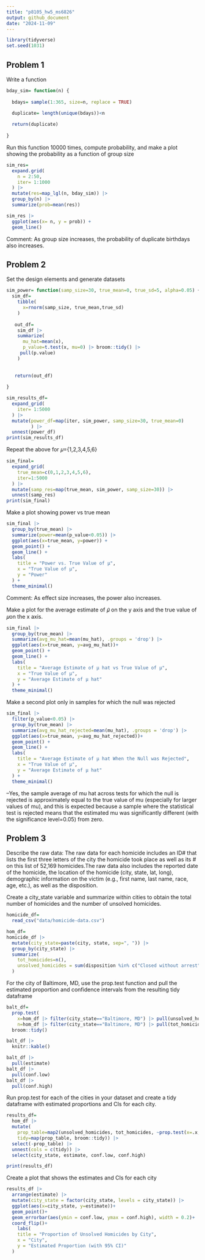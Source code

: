 ```yaml
---
title: "p8105_hw5_ms6826"
output: github_document
date: "2024-11-09"
---
```


```r
library(tidyverse)
set.seed(1031)
```


## Problem 1

Write a function
```r
bday_sim= function(n) {
  
  bdays= sample(1:365, size=n, replace = TRUE)

  duplicate= length(unique(bdays))<n
  
  return(duplicate)
  
}
```

Run this function 10000 times, compute probability, and make a plot showing the probability as a function of group size
```r
sim_res=
  expand.grid(
    n = 2:50,
    iter= 1:1000
  ) |> 
  mutate(res=map_lgl(n, bday_sim)) |> 
  group_by(n) |> 
  summarize(prob=mean(res))

sim_res |> 
  ggplot(aes(x= n, y = prob)) +
  geom_line()
```
Comment: As group size increases, the probability of duplicate birthdays also increases.

## Problem 2
Set the design elements and generate datasets 
```r
sim_power= function(samp_size=30, true_mean=0, true_sd=5, alpha=0.05) {
  sim_df=
    tibble(
      x=rnorm(samp_size, true_mean,true_sd)
    )
  
   out_df=
    sim_df |> 
    summarize(
      mu_hat=mean(x),
      p_value=t.test(x, mu=0) |> broom::tidy() |> 
     pull(p.value)
    ) 
    
    
   return(out_df)
  
}

sim_results_df=
  expand_grid(
    iter= 1:5000
  ) |> 
  mutate(power_df=map(iter, sim_power, samp_size=30, true_mean=0)
         ) |> 
  unnest(power_df)
print(sim_results_df)
```

Repeat the above for 𝜇={1,2,3,4,5,6}
```r
sim_final=
  expand_grid(
    true_mean=c(0,1,2,3,4,5,6),
    iter=1:5000
  ) |> 
  mutate(samp_res=map(true_mean, sim_power, samp_size=30)) |> 
  unnest(samp_res)
print(sim_final)
```

Make a plot showing power vs true mean
```r
sim_final |> 
  group_by(true_mean) |> 
  summarize(power=mean(p_value<0.05)) |> 
  ggplot(aes(x=true_mean, y=power)) +
  geom_point() +
  geom_line() +
  labs(
    title = "Power vs. True Value of μ",
    x = "True Value of μ",
    y = "Power"
  ) +
  theme_minimal()
```
Comment: As effect size increases, the power also increases. 

Make a plot for the average estimate of 𝜇̂ on the y axis and the true value of 𝜇on the x axis.
```r
sim_final |> 
  group_by(true_mean) |> 
  summarize(avg_mu_hat=mean(mu_hat), .groups = 'drop') |> 
  ggplot(aes(x=true_mean, y=avg_mu_hat))+
  geom_point() +
  geom_line() +
  labs(
    title = "Average Estimate of μ hat vs True Value of μ",
    x = "True Value of μ",
    y = "Average Estimate of μ hat"
  ) +
  theme_minimal()
```

Make a second plot only in samples for which the null was rejected 
```r
sim_final |> 
  filter(p_value<0.05) |> 
  group_by(true_mean) |> 
  summarize(avg_mu_hat_rejected=mean(mu_hat), .groups = 'drop') |> 
  ggplot(aes(x=true_mean, y=avg_mu_hat_rejected))+
  geom_point() +
  geom_line() +
  labs(
    title = "Average Estimate of μ hat When the Null was Rejected",
    x = "True Value of μ",
    y = "Average Estimate of μ hat"
  ) +
  theme_minimal()

```
--Yes, the sample average of mu hat across tests for which the null is rejected is approximately equal to the true value of mu (especially for larger values of mu), and this is expected because a sample where the statistical test is  rejected means that the estimated mu was significantly different (with the significance level=0.05) from zero.


## Problem 3
Describe the raw data: The raw data for each homicide includes an ID# that lists the first three letters of the city the homicide took place as well as its # on this list of 52,169 homicides.The raw data also includes the reported date of the homicide, the location of the homicide (city, state, lat, long), demographic information on the victim (e.g., first name, last name, race, age, etc.), as well as the disposition.

Create a city_state variable and summarize within cities to obtain the total number of homicides and the number of unsolved homicides.
```r
homicide_df=
  read_csv("data/homicide-data.csv") 

hom_df=
homicide_df |> 
  mutate(city_state=paste(city, state, sep=", ")) |> 
  group_by(city_state) |> 
  summarize(
    tot_homicides=n(),
    unsolved_homicides = sum(disposition %in% c("Closed without arrest", "Open/No arrest"))
  )
```


For the city of Baltimore, MD, use the prop.test function and pull the estimated proportion and confidence intervals from the resulting tidy dataframe
```r
balt_df=
  prop.test(
    x=hom_df |> filter(city_state=="Baltimore, MD") |> pull(unsolved_homicides), 
    n=hom_df |> filter(city_state=="Baltimore, MD") |> pull(tot_homicides)) |> 
  broom::tidy()

balt_df |> 
  knitr::kable() 

balt_df |> 
  pull(estimate) 
balt_df |> 
  pull(conf.low)
balt_df |> 
  pull(conf.high)
```

Run prop.test for each of the cities in your dataset and create a tidy dataframe with estimated proportions and CIs for each city.
```r
results_df=
  hom_df |> 
  mutate(
    prop_table=map2(unsolved_homicides, tot_homicides, ~prop.test(x=.x, n=.y)),
    tidy=map(prop_table, broom::tidy)) |> 
  select(-prop_table) |> 
  unnest(cols = c(tidy)) |> 
  select(city_state, estimate, conf.low, conf.high) 

print(results_df)

```


Create a plot that shows the estimates and CIs for each city
```r
results_df |> 
  arrange(estimate) |> 
  mutate(city_state = factor(city_state, levels = city_state)) |> 
  ggplot(aes(x=city_state, y=estimate))+
  geom_point()+
  geom_errorbar(aes(ymin = conf.low, ymax = conf.high), width = 0.2)+
  coord_flip()+
    labs(
    title = "Proportion of Unsolved Homicides by City",
    x = "City",
    y = "Estimated Proportion (with 95% CI)"
  )

```


